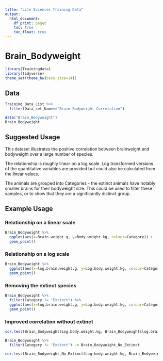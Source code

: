 ```yaml
---
title: "Life Sciences Training Data"
output:
  html_document:
    df_print: paged
    toc: true
    toc_float: true
---
```


Brain_Bodyweight
================

```r
library(Trainingdata)
library(tidyverse)
theme_set(theme_bw(base_size=14))
```

Data
----
```r
Training_Data_List %>%
  filter(Data_set_Name=="Brain-Bodyweight Correlation")
```

```r
data("Brain_Bodyweight")
Brain_Bodyweight
```

Suggested Usage
---------------
This dataset illustrates the positive correlation between brainweight and bodyweight over a large number of species.

The relationship is roughly linear on a log scale.  Log transformed versions of the quantitative variables are provided but could also be calculated from the linear values.

The animals are grouped into Categories - the extinct animals have notably smaller brains for their bodyweight size.  This could be used to filter these samples, or to show that they are a significantly distinct group.


Example Usage
-------------

### Relationship on a linear scale

```r
Brain_Bodyweight %>%
  ggplot(aes(x=Brain.weight.g, y=Body.weight.kg, colour=Category)) +
  geom_point()
```

### Relationship on a log scale

```r
Brain_Bodyweight %>%
  ggplot(aes(x=log.brain.weight.g, y=Log.body.weight.kg, colour=Category)) +
  geom_point()
```

### Removing the extinct species

```r
Brain_Bodyweight %>%
  filter(Category != "Extinct") %>%
  ggplot(aes(x=log.brain.weight.g, y=Log.body.weight.kg, colour=Category)) +
  geom_point()
```

### Improved correlation without extinct

```r
cor.test(Brain_Bodyweight$Log.body.weight.kg, Brain_Bodyweight$log.brain.weight.g)
```

```r
Brain_Bodyweight %>%
  filter(Category != "Extinct") -> Brain_Bodyweight_No_Extinct

cor.test(Brain_Bodyweight_No_Extinct$Log.body.weight.kg, Brain_Bodyweight_No_Extinct$log.brain.weight.g)
```





